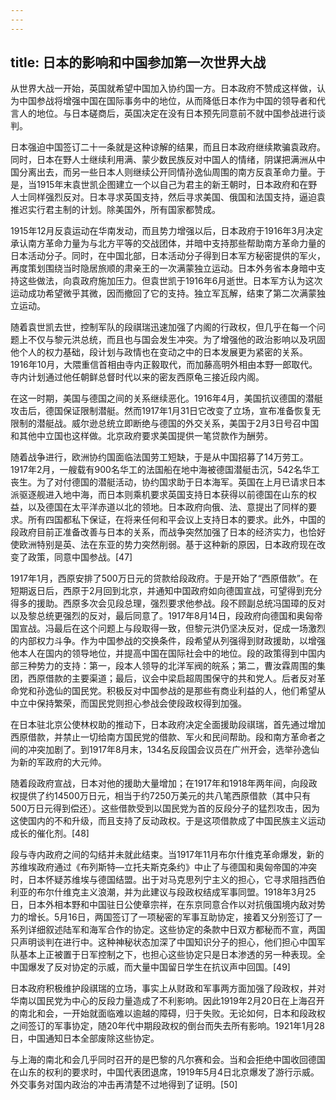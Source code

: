 ```yaml
---
---
---
```

title: 日本的影响和中国参加第一次世界大战
---



从世界大战一开始，英国就希望中国加入协约国一方。日本政府不赞成这样做，认为中国参战将增强中国在国际事务中的地位，从而降低日本作为中国的领导者和代言人的地位。与日本磋商后，英国决定在没有日本预先同意前不就中国参战进行谈判。

日本强迫中国签订二十一条就是这种谅解的结果，而且日本政府继续欺骗袁政府。同时，日本在野人士继续利用满、蒙少数民族反对中国人的情绪，阴谋把满洲从中国分离出去，而另一些日本人则继续公开同情孙逸仙周围的南方反袁革命力量。于是，当1915年末袁世凯企图建立一个以自己为君主的新王朝时，日本政府和在野人士同样强烈反对。日本寻求英国支持，然后寻求美国、俄国和法国支持，逼迫袁推迟实行君主制的计划。除美国外，所有国家都赞成。

1915年12月反袁运动在华南发动，而且势力增强以后，日本政府于1916年3月决定承认南方革命力量为与北方平等的交战团体，并暗中支持那些帮助南方革命力量的日本活动分子。同时，在中国北部，日本活动分子得到日本军方秘密提供的军火，再度策划围绕当时隐居旅顺的肃亲王的一次满蒙独立运动。日本外务省本身暗中支持这些做法，向袁政府施加压力。但袁世凯于1916年6月逝世。日本军方认为这次运动成功希望微乎其微，因而撤回了它的支持。独立军瓦解，结束了第二次满蒙独立运动。

随着袁世凯去世，控制军队的段祺瑞迅速加强了内阁的行政权，但几乎在每一个问题上不仅与黎元洪总统，而且也与国会发生冲突。为了增强他的政治影响以及巩固他个人的权力基础，段计划与政情也在变动之中的日本发展更为紧密的关系。1916年10月，大隈重信首相由寺内正毅取代，而加藤高明外相由本野一郎取代。寺内计划通过他任朝鲜总督时代以来的密友西原龟三接近段内阁。

在这一时期，美国与德国之间的关系继续恶化。1916年4月，美国抗议德国的潜艇攻击后，德国保证限制潜艇。然而1917年1月31日它改变了立场，宣布准备恢复无限制的潜艇战。威尔逊总统立即断绝与德国的外交关系，美国于2月3日号召中国和其他中立国也这样做。北京政府要求美国提供一笔贷款作为酬劳。

随着战争进行，欧洲协约国面临法国劳工短缺，于是从中国招募了14万劳工。1917年2月，一艘载有900名华工的法国船在地中海被德国潜艇击沉，542名华工丧生。为了对付德国的潜艇活动，协约国求助于日本海军。英国在上月已请求日本派驱逐舰进入地中海，而日本则乘机要求英国支持日本获得以前德国在山东的权益，以及德国在太平洋赤道以北的领地。日本政府向俄、法、意提出了同样的要求。所有四国都私下保证，在将来任何和平会议上支持日本的要求。此外，中国的段政府目前正准备改善与日本的关系，而战争突然加强了日本的经济实力，也恰好使欧洲特别是英、法在东亚的势力突然削弱。基于这种新的原因，日本政府现在改变了政策，同意中国参战。[47]

1917年1月，西原安排了500万日元的贷款给段政府。于是开始了“西原借款”。在短期返日后，西原于2月回到北京，并通知中国政府如向德国宣战，可望得到充分得多的援助。西原多次会见段总理，强烈要求他参战。段不顾副总统冯国璋的反对以及黎总统更强烈的反对，最后同意了。1917年8月14日，段政府向德国和奥匈帝国宣战。冯最后在这个问题上与段取得一致，但黎元洪仍坚决反对，促成一场激烈的内部权力斗争。作为中国参战的交换条件，段希望从列强得到财政援助，以增强他本人在国内的领导地位，并提高中国在国际社会中的地位。段的政策得到中国内部三种势力的支持：第一，段本人领导的北洋军阀的皖系；第二，曹汝霖周围的集团，西原借款的主要渠道；最后，议会中梁启超周围保守的共和党人。后者反对革命党和孙逸仙的国民党。积极反对中国参战的是那些有商业利益的人，他们希望从中立中保持繁荣，而国民党则担心参战会使段政权得到加强。

在日本驻北京公使林权助的推动下，日本政府决定全面援助段祺瑞，首先通过增加西原借款，并禁止一切给南方国民党的借款、军火和民间帮助。段和南方革命者之间的冲突加剧了。到1917年8月末，134名反段国会议员在广州开会，选举孙逸仙为新的军政府的大元帅。

随着段政府宣战，日本对他的援助大量增加；在1917年和1918年两年间，向段政权提供了约14500万日元，相当于约7250万美元的共八笔西原借款（其中只有500万日元得到偿还）。这些借款受到以国民党为首的反段分子的猛烈攻击，因为这使国内的不和升级，而且支持了反动政权。于是这项借款成了中国民族主义运动成长的催化剂。[48]

段与寺内政府之间的勾结并未就此结束。当1917年11月布尔什维克革命爆发，新的苏维埃政府通过《布列斯特—立托夫斯克条约》中止了与德国和奥匈帝国的冲突时，日本怀疑苏维埃与德国结盟。出于对马克思列宁主义的担心，它寻求阻挡西伯利亚的布尔什维克主义浪潮，并为此建议与段政权结成军事同盟。1918年3月25日，日本外相本野和中国驻日公使章宗祥，在东京同意合作以对抗俄国境内敌对势力的增长。5月16日，两国签订了一项秘密的军事互助协定，接着又分别签订了一系列详细叙述陆军和海军合作的协定。这些协定的条款中日双方都秘而不宣，两国只声明谈判在进行中。这种神秘状态加深了中国知识分子的担心，他们担心中国军队基本上正被置于日军控制之下，也担心这些协定只是日本渗透的另一种表现。全中国爆发了反对协定的示威，而大量中国留日学生在抗议声中回国。[49]

日本政府积极维护段祺瑞的立场，事实上从财政和军事两方面加强了段政权，并对华南以国民党为中心的反段力量造成了不利影响。因此1919年2月20日在上海召开的南北和会，一开始就面临难以逾越的障碍，归于失败。无论如何，日本和段政权之间签订的军事协定，随20年代中期段政权的倒台而失去所有影响。1921年1月28日，中国通知日本全部废除这些协定。

与上海的南北和会几乎同时召开的是巴黎的凡尔赛和会。当和会拒绝中国收回德国在山东的权利的要求时，中国代表团退席，1919年5月4日北京爆发了游行示威。外交事务对国内政治的冲击再清楚不过地得到了证明。[50]